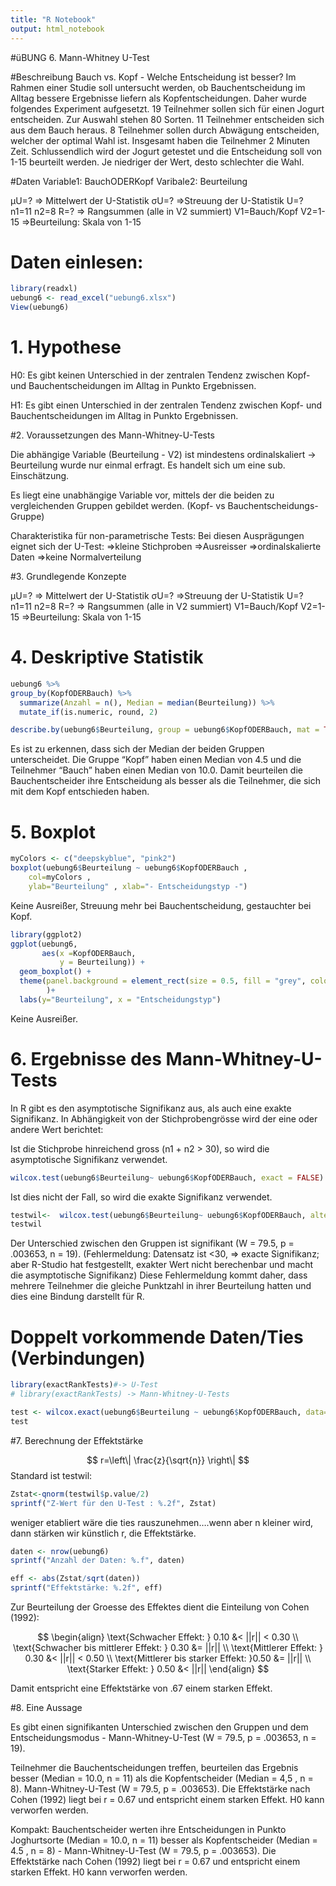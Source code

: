 ```yaml
---
title: "R Notebook"
output: html_notebook
---
```


#üBUNG 6. Mann-Whitney U-Test

#Beschreibung
Bauch vs. Kopf - Welche Entscheidung ist besser? 
Im Rahmen einer Studie soll untersucht werden, ob Bauchentscheidung im Alltag bessere Ergebnisse liefern als Kopfentscheidungen. 
Daher wurde folgendes Experiment aufgesetzt. 
19 Teilnehmer sollen sich für einen Jogurt entscheiden. 
Zur Auswahl stehen 80 Sorten. 
11 Teilnehmer entscheiden sich aus dem Bauch heraus. 
8 Teilnehmer sollen durch Abwägung entscheiden, welcher der optimal Wahl ist. 
Insgesamt haben die Teilnehmer 2 Minuten Zeit. 
Schlussendlich wird der Jogurt getestet und die Entscheidung soll von 1-15 beurteilt werden. 
Je niedriger der Wert, desto schlechter die Wahl.

#Daten
Variable1: BauchODERKopf
Varibale2: Beurteilung



μU=? => Mittelwert der U-Statistik
σU=? =>Streuung der U-Statistik
U=?
n1=11
n2=8
R=? => Rangsummen (alle in V2 summiert)
V1=Bauch/Kopf
V2=1-15 =>Beurteilung: Skala von 1-15



# Daten einlesen:

```r
library(readxl)
uebung6 <- read_excel("uebung6.xlsx")
View(uebung6)
```


# 1. Hypothese

H0: Es gibt keinen Unterschied in der zentralen Tendenz zwischen Kopf- und Bauchentscheidungen im Alltag in Punkto Ergebnissen.

H1: Es gibt einen Unterschied in der zentralen Tendenz zwischen Kopf- und Bauchentscheidungen im Alltag in Punkto Ergebnissen.


#2. Voraussetzungen des Mann-Whitney-U-Tests

Die abhängige Variable (Beurteilung - V2) ist mindestens ordinalskaliert 
-> Beurteilung wurde nur einmal erfragt. Es handelt sich um eine sub. Einschätzung.

Es liegt eine unabhängige Variable vor, mittels der die beiden zu vergleichenden Gruppen gebildet werden. (Kopf- vs Bauchentscheidungs-Gruppe)

Charakteristika für non-parametrische Tests:
Bei diesen Ausprägungen eignet sich der U-Test:
=>kleine Stichproben
=>Ausreisser
=>ordinalskalierte Daten
=>keine Normalverteilung

#3. Grundlegende Konzepte

μU=? => Mittelwert der U-Statistik
σU=? =>Streuung der U-Statistik
U=?
n1=11
n2=8
R=? => Rangsummen (alle in V2 summiert)
V1=Bauch/Kopf
V2=1-15 =>Beurteilung: Skala von 1-15

# 4. Deskriptive Statistik

```r
uebung6 %>%
group_by(KopfODERBauch) %>%
  summarize(Anzahl = n(), Median = median(Beurteilung)) %>%
  mutate_if(is.numeric, round, 2)
```




```r
describe.by(uebung6$Beurteilung, group = uebung6$KopfODERBauch, mat = TRUE)
```

Es ist zu erkennen, dass sich der Median der beiden Gruppen unterscheidet. 
Die Gruppe “Kopf” haben einen Median von 4.5 und die Teilnehmer “Bauch” haben einen Median von 10.0. 
Damit beurteilen die Bauchentscheider ihre Entscheidung als besser als die Teilnehmer, die sich mit dem Kopf entschieden haben.


# 5. Boxplot

```r
myColors <- c("deepskyblue", "pink2")
boxplot(uebung6$Beurteilung ~ uebung6$KopfODERBauch , 
    col=myColors , 
    ylab="Beurteilung" , xlab="- Entscheidungstyp -")
```
Keine Ausreißer, Streuung mehr bei Bauchentscheidung, gestauchter bei Kopf.


```r
library(ggplot2)
ggplot(uebung6, 
       aes(x =KopfODERBauch,
           y = Beurteilung)) +
  geom_boxplot() +
  theme(panel.background = element_rect(size = 0.5, fill = "grey", colour = "darkgrey", linetype='solid')
        )+
  labs(y="Beurteilung", x = "Entscheidungstyp")
```

Keine Ausreißer.

# 6. Ergebnisse des Mann-Whitney-U-Tests



In R gibt es den asymptotische Signifikanz aus, als auch eine exakte Signifikanz. 
In Abhängigkeit von der Stichprobengrösse wird der eine oder andere Wert berichtet:

Ist die Stichprobe hinreichend gross (n1 + n2 > 30), so wird die asymptotische Signifikanz verwendet.

```r
wilcox.test(uebung6$Beurteilung~ uebung6$KopfODERBauch, exact = FALSE)
```
Ist dies nicht der Fall, so wird die exakte Signifikanz verwendet.



```r
testwil<-  wilcox.test(uebung6$Beurteilung~ uebung6$KopfODERBauch, alternative="two.sided")#ungerichtete: alternative="two.sided"; gerichtete: alternative="greater";default exact=TRUE; 
testwil
```
Der Unterschied zwischen den Gruppen ist signifikant (W = 79.5, p = .003653, n = 19).
(Fehlermeldung: Datensatz ist <30, => exacte Signifikanz; aber R-Studio hat festgestellt, exakter Wert nicht berechenbar und macht die asymptotische Signifikanz)
Diese Fehlermeldung kommt daher, dass mehrere Teilnehmer die gleiche Punktzahl in ihrer Beurteilung hatten und dies eine Bindung darstellt für R.

# Doppelt vorkommende Daten/Ties (Verbindungen)

```r
library(exactRankTests)#-> U-Test
# library(exactRankTests) -> Mann-Whitney-U-Tests

test <- wilcox.exact(uebung6$Beurteilung ~ uebung6$KopfODERBauch, data=uebung6, conf.int=T, conf.level =0.95, alternative="two.sided")
test
```


#7. Berechnung der Effektstärke

$$
r=\left\| \frac{z}{\sqrt{n}} \right\|
$$
Standard ist testwil:
```r
Zstat<-qnorm(testwil$p.value/2)
sprintf("Z-Wert für den U-Test : %.2f", Zstat)
```
weniger etabliert wäre die ties rauszunehmen....wenn aber n kleiner wird, dann stärken wir künstlich r, die Effektstärke.

```r
daten <- nrow(uebung6)
sprintf("Anzahl der Daten: %.f", daten)
```

```r
eff <- abs(Zstat/sqrt(daten))
sprintf("Effektstärke: %.2f", eff)
```

Zur Beurteilung der Groesse des Effektes dient die Einteilung von Cohen (1992):

$$
\begin{align}
\text{Schwacher Effekt: } 0.10 &< ||r|| < 0.30             \\
\text{Schwacher bis mittlerer Effekt: } 0.30 &= ||r||      \\
\text{Mittlerer Effekt: } 0.30 &< ||r|| < 0.50             \\
\text{Mittlerer bis starker Effekt: }0.50 &= ||r||         \\
\text{Starker Effekt: } 0.50 &< ||r||        
\end{align}
$$


Damit entspricht eine Effektstärke von .67 einem starken Effekt.

#8. Eine Aussage

Es gibt einen signifikanten Unterschied zwischen den Gruppen und dem Entscheidungsmodus - Mann-Whitney-U-Test (W = 79.5, p = .003653, n = 19). 

Teilnehmer die Bauchentscheidungen treffen, beurteilen das Ergebnis besser
(Median = 10.0, n = 11) als die Kopfentscheider (Median = 4,5 , n = 8). 
Mann-Whitney-U-Test (W = 79.5, p = .003653). 
Die Effektstärke nach Cohen (1992) liegt bei r = 0.67 und entspricht einem starken Effekt. 
H0 kann verworfen werden.

Kompakt: 
Bauchentscheider werten ihre Entscheidungen in Punkto Joghurtsorte (Median = 10.0, n = 11) besser als Kopfentscheider (Median = 4.5 , n = 8) - Mann-Whitney-U-Test (W = 79.5, p = .003653). 
Die Effektstärke nach Cohen (1992) liegt bei r = 0.67 und entspricht einem starken Effekt. 
H0 kann verworfen werden.